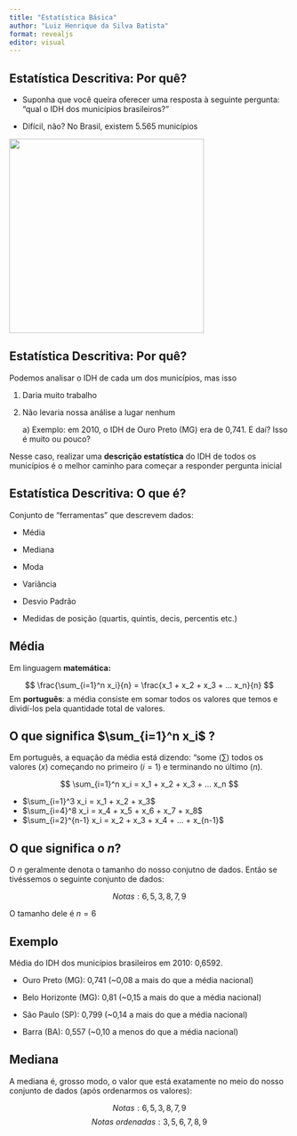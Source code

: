 ```yaml
---
title: "Estatística Básica"
author: "Luiz Henrique da Silva Batista"
format: revealjs
editor: visual
---
```


## Estatística Descritiva: Por quê?

-   Suponha que você queira oferecer uma resposta à seguinte pergunta: “qual o IDH dos municípios brasileiros?”

-   Difícil, não? No Brasil, existem 5.565 municípios

![](images/municipios.png){fig-align="right" width="350"}

## Estatística Descritiva: Por quê?

Podemos analisar o IDH de cada um dos municípios, mas isso

1.  Daria muito trabalho

2.  Não levaria nossa análise a lugar nenhum

    a\) Exemplo: em 2010, o IDH de Ouro Preto (MG) era de 0,741. E daí? Isso é muito ou pouco?

Nesse caso, realizar uma **descrição estatística** do IDH de todos os municípios é o melhor caminho para começar a responder pergunta inicial

## Estatística Descritiva: O que é?

Conjunto de “ferramentas” que descrevem dados:

-   Média

-   Mediana

-   Moda

-   Variância

-   Desvio Padrão

-   Medidas de posição (quartis, quintis, decis, percentis etc.)

## Média

Em linguagem **matemática:**

$$
\frac{\sum_{i=1}^n x_i}{n} = \frac{x_1 + x_2 + x_3 + ... x_n}{n}
$$ Em **português**: a média consiste em somar todos os valores que temos e dividí-los pela quantidade total de valores.

## O que significa $\sum_{i=1}^n x_i$ ?

Em português, a equação da média está dizendo: "some ($\sum$) todos os valores ($x$) começando no primeiro ($i=1$) e terminando no último ($n$).

$$
\sum_{i=1}^n x_i = x_1 + x_2 + x_3 + ... x_n
$$

-   $\sum_{i=1}^3 x_i = x_1 + x_2 + x_3$
-   $\sum_{i=4}^8 x_i = x_4 + x_5 + x_6 + x_7 + x_8$
-   $\sum_{i=2}^{n-1} x_i = x_2 + x_3 + x_4 + ... + x_{n-1}$

## O que significa o $n$?

O $n$ geralmente denota o tamanho do nosso conjutno de dados. Então se tivéssemos o seguinte conjunto de dados:

$$
Notas: {6, 5, 3, 8 ,7, 9}
$$

O tamanho dele é $n = 6$

## Exemplo

Média do IDH dos municípios brasileiros em 2010: 0,6592.

-   Ouro Preto (MG): 0,741 (\~0,08 a mais do que a média nacional)

-   Belo Horizonte (MG): 0,81 (\~0,15 a mais do que a média nacional)

-   São Paulo (SP): 0,799 (\~0,14 a mais do que a média nacional)

-   Barra (BA): 0,557 (\~0,10 a menos do que a média nacional)

## Mediana

A mediana é, grosso modo, o valor que está exatamente no meio do nosso conjunto de dados (após ordenarmos os valores):

$$
Notas: {6, 5, 3, 8 ,7, 9}
$$ $$
Notas\ ordenadas: {3, 5, 6, 7 ,8, 9}
$$
